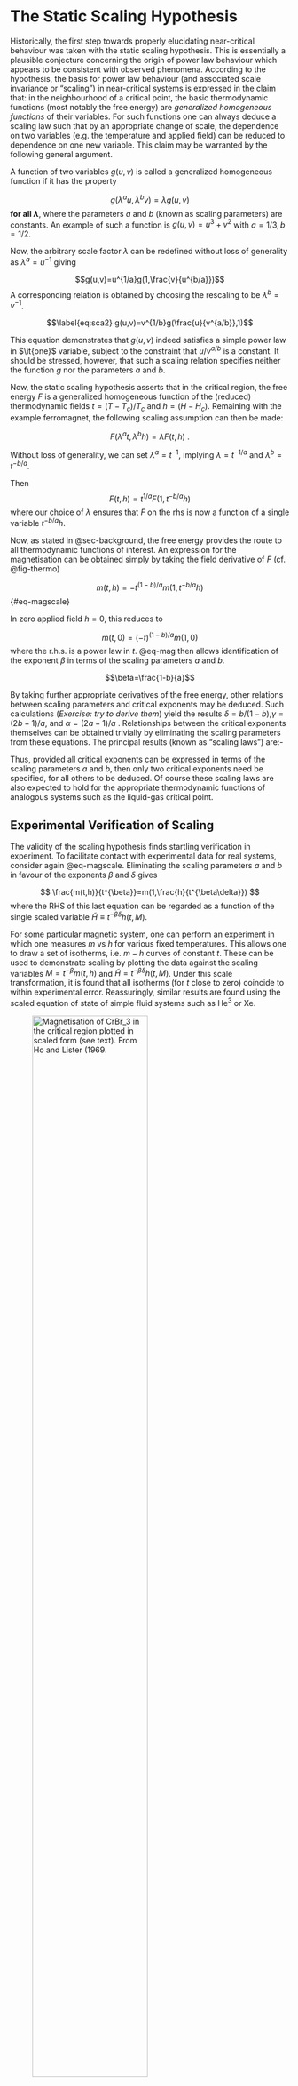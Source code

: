 

# The Static Scaling Hypothesis

Historically, the first step towards properly elucidating near-critical
behaviour was taken with the static scaling hypothesis. This is
essentially a plausible conjecture concerning the origin of power law
behaviour which appears to be consistent with observed phenomena.
According to the hypothesis, the basis for power law behaviour (and
associated scale invariance or "scaling") in near-critical systems is
expressed in the claim that: in the neighbourhood of a critical point,
the basic thermodynamic functions (most notably the free energy) are
*generalized homogeneous functions* of their variables. For such
functions one can always deduce a scaling law such that by an
appropriate change of scale, the dependence on two variables (e.g. the
temperature and applied field) can be reduced to dependence on one new
variable. This claim may be warranted by the following general argument.

A function of two variables $g(u,v)$ is called a generalized homogeneous
function if it has the property

$$g(\lambda^au,\lambda^bv)=\lambda g(u,v)$$ **for all $\lambda$**, where
the parameters $a$ and $b$ (known as scaling parameters) are constants.
An example of such a function is $g(u,v)=u^3+v^2$ with $a=1/3, b=1/2$.

Now, the arbitrary scale factor $\lambda$ can be redefined without loss
of generality as $\lambda^a=u^{-1}$ giving

$$g(u,v)=u^{1/a}g(1,\frac{v}{u^{b/a}})$$ A corresponding relation is
obtained by choosing the rescaling to be $\lambda^b=v^{-1}$.

$$\label{eq:sca2}
g(u,v)=v^{1/b}g(\frac{u}{v^{a/b}},1)$$

This equation demonstrates that $g(u,v)$ indeed satisfies a simple power
law in $\it{one}$ variable, subject to the constraint that $u/v^{a/b}$
is a constant. It should be stressed, however, that such a scaling
relation specifies neither the function $g$ nor the parameters $a$ and
$b$.

Now, the static scaling hypothesis asserts that in the critical region,
the free energy $F$ is a generalized homogeneous function of the
(reduced) thermodynamic fields $t=(T-T_c)/T_c$ and $h=(H-H_c)$.
Remaining with the example ferromagnet, the following scaling assumption
can then be made:

$$F(\lambda^a t,\lambda^b h)=\lambda F(t,h) \:.
\label{eq:scagibbs}$$

Without loss of generality, we can set $\lambda^a=t^{-1}$, implying
$\lambda=t^{-1/a}$ and $\lambda^b=t^{-b/a}$.

Then $$F(t,h)=t^{1/a}F(1,t^{-b/a}h)$$ where our choice of $\lambda$
ensures that $F$ on the rhs is now a function of a single variable
$t^{-b/a}h$.

Now, as stated in @sec-background, the free energy provides the route to all
thermodynamic functions of interest. An expression for the magnetisation
can be obtained simply by taking the field derivative of $F$ (cf. @fig-thermo)

$$m(t,h)=-t^{(1-b)/a}m(1,t^{-b/a}h)
$${#eq-magscale}

In zero applied field $h=0$, this reduces to

$$m(t,0)=(-t)^{(1-b)/a}m(1,0)$$ where the r.h.s. is a power law in $t$.
@eq-mag then allows identification of the exponent $\beta$
in terms of the scaling parameters $a$ and $b$.

$$\beta=\frac{1-b}{a}$$

By taking further appropriate derivatives of the free energy, other
relations between scaling parameters and critical exponents may be
deduced. Such calculations (*Exercise: try to derive them*) yield the results $\delta =
b/(1-b)$,$\gamma = (2b-1)/a$, and $\alpha =(2a-1)/a$ . Relationships
between the critical exponents themselves can be obtained trivially by
eliminating the scaling parameters from these equations. The principal
results (known as "scaling laws") are:-

\begin{aligned}
\alpha+\beta(\delta+1)=2 \\
\alpha+2\beta+\gamma=2
\end{aligned} Thus, provided all critical exponents can be expressed
in terms of the scaling parameters $a$ and $b$, then only two critical
exponents need be specified, for all others to be deduced. Of course
these scaling laws are also expected to hold for the appropriate
thermodynamic functions of analogous systems such as the liquid-gas
critical point.

## Experimental Verification of Scaling

The validity of the scaling hypothesis finds startling verification in
experiment. To facilitate contact with experimental data for real
systems, consider again @eq-magscale. Eliminating the scaling parameters $a$ and $b$
in favour of the exponents $\beta$ and $\delta$ gives

$$
\frac{m(t,h)}{t^{\beta}}=m(1,\frac{h}{t^{\beta\delta}})
$$ where the RHS of this last equation can be regarded as a function of the single
scaled variable $\tilde{H} \equiv t^{-\beta\delta} h(t,M)$.

For some particular magnetic system, one can perform an experiment in
which one measures $m$ vs $h$ for various fixed temperatures. This
allows one to draw a set of isotherms, i.e. $m-h$ curves of constant
$t$. These can be used to demonstrate scaling by plotting the data
against the scaling variables $M=t^{-\beta}m(t,h)$ and
$\tilde{H}=t^{-\beta\delta}h(t,M)$. Under this scale transformation, it
is found that all isotherms (for $t$ close to zero) coincide to within
experimental error. Reassuringly, similar results are found using the
scaled equation of state of simple fluid systems such as He$^3$ or Xe.

![Magnetisation of CrBr$_3$ in the critical region plotted in scaled form (see text). From [Ho and Lister (1969](https://journals.aps.org/prl/abstract/10.1103/PhysRevLett.22.603).](Figs/scaling.png){width=70% #fig-scalingexp }

In summary, the static scaling hypothesis is remarkably successful in
providing a foundation for the observation of power laws and scaling
phenomena. However, it furnishes little or no guidance regarding the
role of co-operative phenomena at the critical point. In particular it
provides no means for calculating the values of the critical exponents
appropriate to given model systems.

## Computer simulation {#sec-compsim}

In seeking to employ simulation to obtain estimates of bulk critical
point properties (such as the location of a critical point and the
values of its associated exponents), one is immediately confronted with
a difficulty. The problem is that simulations are necessarily restricted
to dealing with systems of finite-size and cannot therefore accommodate
the truly long ranged fluctuations that characterize the near-critical
regime. As a consequence, the critical singularities in $C_v$, order
parameter, etc. appear rounded and shifted in a simulation study. @fig-shift
shows a schematic example for the susceptibility of a magnet.

![Schematic of the near-critical temperature dependence of the magnet susceptibility in a finite-sized system.](Figs/shift.png){width=60% #fig-shift}
 
Thus the position of the peak in a response function (such as $C_v$)
measured for a finite-sized system does not provide an accurate estimate
of the critical temperature. Although the degree of rounding and
shifting reduces with system size, it is often the case, that
computational constraints prevent access to the largest system sizes
which would provide accurate estimates of critical parameters. To help
deal with this difficulty, finite-size scaling (FSS) methods have been
developed to allow extraction of bulk critical properties from
simulations of finite size. FSS will be discussed
in @sec-fss